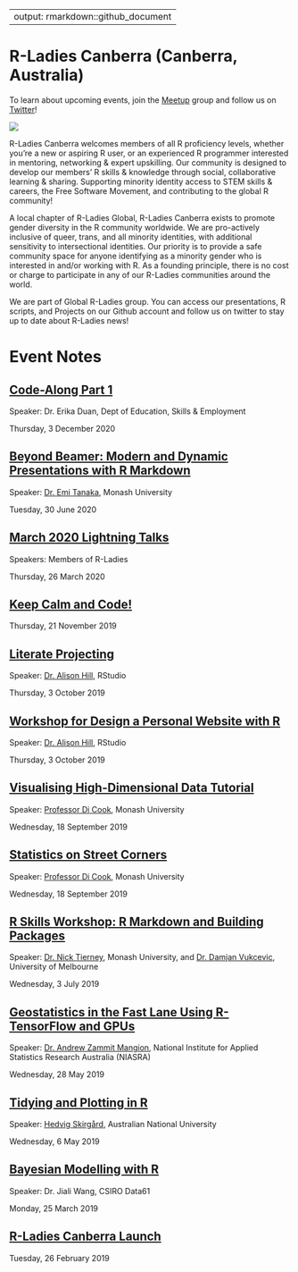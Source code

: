 
---
output: rmarkdown::github_document
---

<!-- README.md is generated from README.Rmd. Please edit that file -->

# R-Ladies Canberra (Canberra, Australia)

To learn about upcoming events, join the [Meetup](https://www.meetup.com/en-AU/rladies-canberra/) group and follow us on [Twitter](https://twitter.com/rladiescanberra?lang=en)!

<img src='logo.png' align="center" />

R-Ladies Canberra welcomes members of all R proficiency levels, whether you're a new or aspiring R user, or an experienced R programmer interested in mentoring, networking & expert upskilling. Our community is designed to develop our members' R skills & knowledge through social, collaborative learning & sharing. Supporting minority identity access to STEM skills & careers, the Free Software Movement, and contributing to the global R community!

A local chapter of R-Ladies Global, R-Ladies Canberra exists to promote gender diversity in the R community worldwide. We are pro-actively inclusive of queer, trans, and all minority identities, with additional sensitivity to intersectional identities. Our priority is to provide a safe community space for anyone identifying as a minority gender who is interested in and/or working with R. As a founding principle, there is no cost or charge to participate in any of our R-Ladies communities around the world.

We are part of Global R-Ladies group. You can access our presentations, R scripts, and Projects on our Github account and follow us on twitter to stay up to date about R-Ladies news!

# Event Notes

## [Code-Along Part 1](https://github.com/Alice1969/RLadiesCanberra/tree/master/events/3_12_2020)

Speaker: Dr. Erika Duan, Dept of Education, Skills & Employment

Thursday, 3 December 2020

## [Beyond Beamer: Modern and Dynamic Presentations with R Markdown](https://github.com/Alice1969/RLadiesCanberra/tree/master/events/30_6_2020)

Speaker: [Dr. Emi Tanaka](https://emitanaka.org), Monash University

Tuesday, 30 June 2020

## [March 2020 Lightning Talks](https://github.com/Alice1969/RLadiesCanberra/tree/master/events/26_3_2020)

Speakers: Members of R-Ladies

Thursday, 26 March 2020

## [Keep Calm and Code!](https://github.com/Alice1969/RLadiesCanberra/tree/master/events/21_11_2019)

Thursday, 21 November 2019

## [Literate Projecting](https://github.com/Alice1969/RLadiesCanberra/tree/master/events/3_10_2019)

Speaker: [Dr. Alison Hill](https://alison.rbind.io), RStudio

Thursday, 3 October 2019

## [Workshop for Design a Personal Website with R](https://github.com/Alice1969/RLadiesCanberra/tree/master/events/3_10_2019_2)

Speaker: [Dr. Alison Hill](https://alison.rbind.io), RStudio

Thursday, 3 October 2019

## [Visualising High-Dimensional Data Tutorial](https://github.com/Alice1969/RLadiesCanberra/tree/master/events/18_9_2019)

Speaker: [Professor Di Cook](http://dicook.org), Monash University

Wednesday, 18 September 2019

## [Statistics on Street Corners](https://github.com/Alice1969/RLadiesCanberra/tree/master/events/18_9_2019_2)

Speaker: [Professor Di Cook](http://dicook.org), Monash University

Wednesday, 18 September 2019

## [R Skills Workshop: R Markdown and Building Packages](https://github.com/Alice1969/RLadiesCanberra/tree/master/events/3_7_2019)

Speaker: [Dr. Nick Tierney](https://www.njtierney.com), Monash University, and [Dr. Damjan Vukcevic](http://damjan.vukcevic.net), University of Melbourne

Wednesday, 3 July 2019

## [Geostatistics in the Fast Lane Using R-TensorFlow and GPUs](https://github.com/Alice1969/RLadiesCanberra/tree/master/events/28_5_2019)

Speaker: [Dr. Andrew Zammit Mangion](https://andrewzm.wordpress.com), National Institute for Applied Statistics Research Australia (NIASRA)

Wednesday, 28 May 2019

## [Tidying and Plotting in R](https://github.com/Alice1969/RLadiesCanberra/tree/master/events/6_5_2019)

Speaker: [Hedvig Skirgård](https://sites.google.com/site/hedvigskirgard/), Australian National University

Wednesday, 6 May 2019

## [Bayesian Modelling with R](https://github.com/Alice1969/RLadiesCanberra/tree/master/events/25_3_2019)

Speaker: Dr. Jiali Wang, CSIRO Data61

Monday, 25 March 2019

## [R-Ladies Canberra Launch](https://github.com/Alice1969/RLadiesCanberra/tree/master/events/26_2_2019)

Tuesday, 26 February 2019







